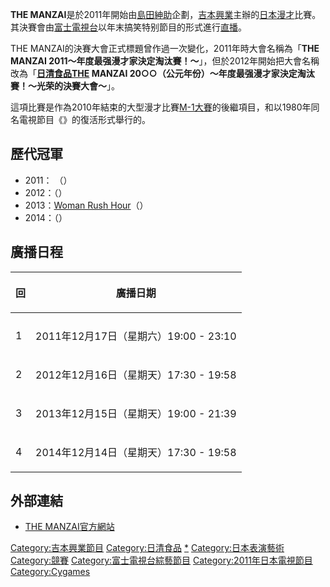 {{电视节目信息框
| 名称       = THE MANZAI 2011〜年度最强漫才家决定淘汰賽！〜<br/>↓<br />[[日清食品|日清食品]]THE MANZAI 20○○〜年度最强漫才家决定淘汰賽！〜光荣的决賽大會〜
| 原名       = 
| 类型       = [[綜藝節目|綜藝節目]]、特別節目
| 主持       = 竹内誠、{{link-ja|小仲正重|小仲正重}}
| 製作人     = {{link-ja|港浩一|港浩一}} <br> {{link-ja|宮道治朗|宮道治朗}} <br> {{link-ja|佐佐木將|佐々木将|}}
| 監製       = 藪木健太郎
| 国家       = {{JPN}}
| 片頭曲     = 
| 片尾曲     = 
| 每集長     = 
| 语言       = [[日語|日語]]
| 电视台     = [[富士電視台|富士電視台]]
| 开始       = 2011年
| 结束       = 
| 官方網站   = http://www.themanzai.com/index.php
}}

'''THE MANZAI'''是於2011年開始由[[島田紳助|島田紳助]]企劃，[[吉本興業|吉本興業]]主辦的[[日本|日本]][[漫才|漫才]]比賽。其決賽會由[[富士電視台|富士電視台]]以年末搞笑特别節目的形式進行[[直播|直播]]。

THE MANZAI的決賽大會正式標題曾作過一次變化，2011年時大會名稱為「'''THE MANZAI 2011～年度最强漫才家決定淘汰賽！～'''」，但於2012年開始把大會名稱改為「'''[[日清食品|日清食品]]THE MANZAI 20○○（公元年份）〜年度最强漫才家決定淘汰賽！～光荣的決賽大會～'''」。

這項比賽是作為2010年結束的大型漫才比賽[[M-1大賽|M-1大賽]]的後繼項目，和以1980年同名電視節目《{{link-ja|THE MANZAI (1980年節目)|THE MANZAI (1980年代のテレビ番組)|THE MANZAI}}》的復活形式舉行的。

== 歷代冠軍 ==
* 2011：{{link-ja|PUNK BOOBOO|パンクブーブー}} （{{lang|ja|パンクブーブー}}）
* 2012：{{link-ja|HAMAKA-N|ハマカーン}}（{{lang|ja|ハマカーン}}）
* 2013：[[Woman_Rush_Hour|Woman Rush Hour]]（{{lang|ja|ウーマンラッシュアワー}}）
* 2014：{{link-ja|博多華丸・大吉|博多華丸・大吉}}（{{lang|ja|博多華丸・大吉}}）

==廣播日程==
{|class="wikitable"
! 回
! 廣播日期
|-
|-
! 1
| 2011年12月17日（星期六）19:00 - 23:10
|-
! 2
| 2012年12月16日（星期天）17:30 - 19:58
|-
! 3
| 2013年12月15日（星期天）19:00 - 21:39
|-
! 4
| 2014年12月14日（星期天）17:30 - 19:58
|}

== 外部連結 ==
* [https://web.archive.org/web/20140819085717/http://www.themanzai.com/index.php THE MANZAI官方網站]{{ja icon}}

{{THE MANZAI優勝}}

[[Category:吉本興業節目|Category:吉本興業節目]]
[[Category:日清食品|Category:日清食品]]
[[Category:THE_MANZAI|*]]
[[Category:日本表演藝術|Category:日本表演藝術]]
[[Category:競賽|Category:競賽]]
[[Category:富士電視台綜藝節目|Category:富士電視台綜藝節目]]
[[Category:2011年日本電視節目|Category:2011年日本電視節目]]
[[Category:Cygames|Category:Cygames]]